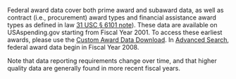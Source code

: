 Federal award data cover both prime award and subaward data, as well as contract (i.e., procurement) award types and financial assistance award types as defined in law [31 USC § 6101 note](https://uscode.house.gov/view.xhtml?req=(title:31%20section:6101%20edition:prelim)%20OR%20(granuleid:USC-prelim-title31-section6101)&f=treesort&edition=prelim&num=0&jumpTo=true)).
These data are available on USAspending.gov starting from Fiscal
Year 2001. To access these earliest awards, please use the [Custom Award Data Download](https://www.usaspending.gov/download_center/custom_award_data).
In [Advanced Search](https://www.usaspending.gov/search), federal award data begin in Fiscal Year 2008.

Note that data reporting requirements change over time, and that higher quality data are generally found in more recent fiscal years.
